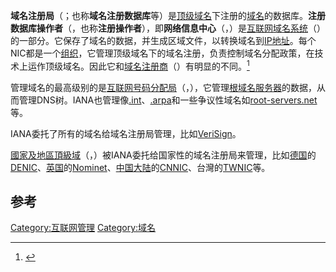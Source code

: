 {{noteTA
|G1=IT
}}
{{not|域名注冊商}}
'''域名注册局'''（{{lang-en|domain name registry}}；也称'''域名注册数据库'''等）是[[顶级域名|顶级域名]]下注册的[[域名|域名]]的数据库。'''注册数据库操作者'''（{{lang|en|registry operator}}，也称'''注册操作者'''），即'''网络信息中心'''（{{lang|en|Network Information Center}}，{{lang|en|NIC}}）是[[互联网|互联网]][[域名系统|域名系统]]（{{lang|en|DNS}}）的一部分。它保存了域名的数据，并生成区域文件，以转换域名到[[IP地址|IP地址]]。每个NIC都是一个[[组织|组织]]，它管理顶级域名下的域名注册，负责控制域名分配政策，在技术上运作顶级域名。因此它和[[域名注册商|域名注册商]]（{{lang|en|domain name registrar}}）有明显的不同。<ref>{{Cite web
 | title = ICann.org Glossary
 | url = http://www.icann.org/en/general/glossary.htm
 | accessdate = 2009-04-21
 | postscript = <!--None-->
 | archive-date = 2012-01-01
 | archive-url = https://web.archive.org/web/20120101083803/http://www.icann.org/en/general/glossary.htm
 | dead-url = no
 }}</ref>

管理域名的最高级别的是[[互联网号码分配局|互联网号码分配局]]（{{lang|en|Internet Assigned Numbers Authority}}，{{lang|en|IANA}}），它管理[[根域名服务器|根域名服务器]]的数据，从而管理DNS树。IANA也管理像[[.int|.int]]、[[.arpa|.arpa]]和一些争议性域名如[[root-servers.net|root-servers.net]]等。

IANA委托了所有的域名给域名注册局管理，比如[[VeriSign|VeriSign]]。

[[國家及地區頂級域|國家及地區頂級域]]（{{lang|en|Country code top-level domains}}，{{lang|en|ccTLD}}）被IANA委托给国家性的域名注册局来管理，比如[[德国|德国]]的[[DENIC|DENIC]]、[[英国|英国]]的[[Nominet|Nominet]]、[[中国大陆|中国大陆]]的[[CNNIC|CNNIC]]、台灣的[[TWNIC|TWNIC]]等。

==参考==
{{Reflist}}

[[Category:互联网管理|Category:互联网管理]]
[[Category:域名|Category:域名]]